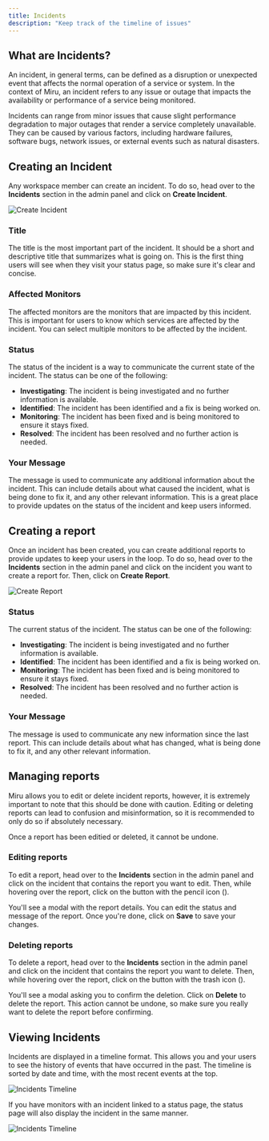 ```yaml
---
title: Incidents
description: "Keep track of the timeline of issues"
---
```


## What are Incidents?

An incident, in general terms, can be defined as a disruption or unexpected event that affects the normal operation of a service or system. In the context of Miru, an incident refers to any issue or outage that impacts the availability or performance of a service being monitored.

Incidents can range from minor issues that cause slight performance degradation to major outages that render a service completely unavailable. They can be caused by various factors, including hardware failures, software bugs, network issues, or external events such as natural disasters.

## Creating an Incident

Any workspace member can create an incident. To do so, head over to the **Incidents** section in the admin panel and click on **Create Incident**.

![Create Incident](/concepts/incidents/create-incident.png)

### Title

The title is the most important part of the incident. It should be a short and descriptive title that summarizes what is going on. This is the first thing users will see when they visit your status page, so make sure it's clear and concise.

### Affected Monitors

The affected monitors are the monitors that are impacted by this incident. This is important for users to know which services are affected by the incident. You can select multiple monitors to be affected by the incident.

### Status

The status of the incident is a way to communicate the current state of the incident. The status can be one of the following:

-   **Investigating**: The incident is being investigated and no further information is available.
-   **Identified**: The incident has been identified and a fix is being worked on.
-   **Monitoring**: The incident has been fixed and is being monitored to ensure it stays fixed.
-   **Resolved**: The incident has been resolved and no further action is needed.

### Your Message

The message is used to communicate any additional information about the incident. This can include details about what caused the incident, what is being done to fix it, and any other relevant information. This is a great place to provide updates on the status of the incident and keep users informed.

## Creating a report

Once an incident has been created, you can create additional reports to provide updates to keep your users in the loop. To do so, head over to the **Incidents** section in the admin panel and click on the incident you want to create a report for. Then, click on **Create Report**.

![Create Report](/concepts/incidents/create-report.png)

### Status

The current status of the incident. The status can be one of the following:

-   **Investigating**: The incident is being investigated and no further information is available.
-   **Identified**: The incident has been identified and a fix is being worked on.
-   **Monitoring**: The incident has been fixed and is being monitored to ensure it stays fixed.
-   **Resolved**: The incident has been resolved and no further action is needed.

### Your Message

The message is used to communicate any new information since the last report. This can include details about what has changed, what is being done to fix it, and any other relevant information.

## Managing reports

Miru allows you to edit or delete incident reports, however, it is extremely important to note that this should be done with caution. Editing or deleting reports can lead to confusion and misinformation, so it is recommended to only do so if absolutely necessary.

Once a report has been editied or deleted, it cannot be undone.

### Editing reports


To edit a report, head over to the **Incidents** section in the admin panel
and click on the incident that contains the report you want to edit. Then,
while hovering over the report, click on the button with the pencil
icon (<Pencil className="inline-block size-4" />).

You'll see a modal with the report details. You can edit the status and message of the report. Once you're done, click on **Save** to save your changes.

### Deleting reports


To delete a report, head over to the **Incidents** section in the admin panel
and click on the incident that contains the report you want to delete. Then,
while hovering over the report, click on the button with the trash
icon (<Trash className="inline-block size-4" />).

You'll see a modal asking you to confirm the deletion. Click on **Delete** to delete the report.
This action cannot be undone, so make sure you really want to delete the report before confirming.

## Viewing Incidents

Incidents are displayed in a timeline format. This allows you and your users to see the history of events that have occurred in the past. The timeline is sorted by date and time, with the most recent events at the top.

![Incidents Timeline](/concepts/incidents/timeline.png)

If you have monitors with an incident linked to a status page, the status page will also display the incident in the same manner.

![Incidents Timeline](/concepts/incidents/status-page-timeline.png)
